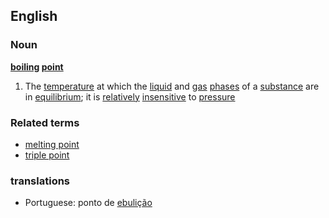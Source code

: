 ==English==
===Noun===
{{wikipedia}}
'''[[boiling]] [[point]]'''
#{{physics}} The [[temperature]] at which the [[liquid]] and [[gas]] [[phase]]s of a [[substance]] are in [[equilibrium]]; it is [[relatively]] [[insensitive]] to [[pressure]]
===Related terms===
*[[melting point]]
*[[triple point]]

===translations===
*Portuguese: ponto de [[ebulição]]